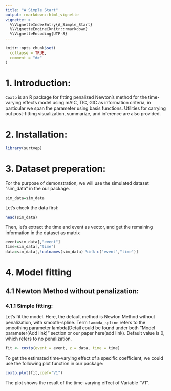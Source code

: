 ```yaml
---
title: "A Simple Start"
output: rmarkdown::html_vignette
vignette: >
  %\VignetteIndexEntry{A_Simple_Start}
  %\VignetteEngine{knitr::rmarkdown}
  %\VignetteEncoding{UTF-8}
---
```


```r
knitr::opts_chunk$set(
  collapse = TRUE,
  comment = "#>"
)
```

# 1. Introduction:

`Coxtp` is an R package for fitting penalized Newton's method for the time-varying effects model using mAIC, TIC, GIC as information criteria, in particular we span the parameter using basis functions. Utilities for carrying out post-fitting visualization, summarize, and inference are also provided.


# 2. Installation:

```r
library(surtvep)
```


# 3. Dataset preperation:


For the purpose of demonstration, we will use the simulated dataset "sim_data" in the our package. 

```r
sim_data=sim_data
```


Let’s check the data first:

```r
head(sim_data)
```
Then, let's extract the time and event as vector, and get the remaining information in the dataset as matrix

```r

event=sim_data[,"event"]
time=sim_data[,"time"]
data=sim_data[,!colnames(sim_data) %in% c("event","time")]


```

# 4. Model fitting

## 4.1 Newton Method without penalization:

### 4.1.1 Simple fitting:

Let's fit the model. Here, the default method is Newton Method without penalization, with smooth-spline. Term `lambda_spline` refers to the smoothing parameter lambda(Detail could be found under both "Model parameter(Add link)" section or our paper here(add link). Default value is 0, which refers to no penalization. 

```r

fit <- coxtp(event = event, z = data, time = time)

```
To get the estimated time-varying effect of a specific coefficient, we could use the following plot function in our package:

```r
coxtp.plot(fit,coef="V1")
```

The plot shows the result of the time-varying effect of Variable "V1".


